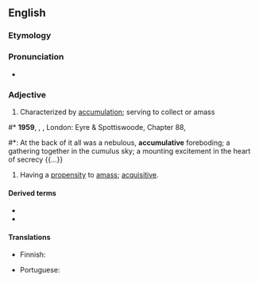 ==English==

===Etymology===
{{suffix|en|accumulate|ive}}

===Pronunciation===
* {{a|US}} {{IPA|/ə.ˈkjum.jə.ˌleɪ.tɪv/|/ə.ˈkjum.jə.ˌlə.tɪv/|lang=en}}

===Adjective===
{{en-adj}}

# Characterized by [[accumulation]]; serving to collect or amass
: {{syn|en|cumulative|additional}}
#* '''1959''', {{w|Mervyn Peake}}, ''{{w|Titus Alone}}'', London: Eyre & Spottiswoode, Chapter 88,
#*: At the back of it all was a nebulous, '''accumulative''' foreboding; a gathering together in the cumulus sky; a mounting excitement in the heart of secrecy {{...}}
# Having a [[propensity]] to [[amass]]; [[acquisitive]].

====Derived terms====
* {{l|en|accumulatively}}
* {{l|en|accumulativeness}}

====Translations====
{{trans-top|serving to collect or amass}}
* Finnish: {{t|fi|akkumulatiivinen}}
{{trans-mid}}
* Portuguese: {{t|pt|acumulativo}}
{{trans-bottom}}